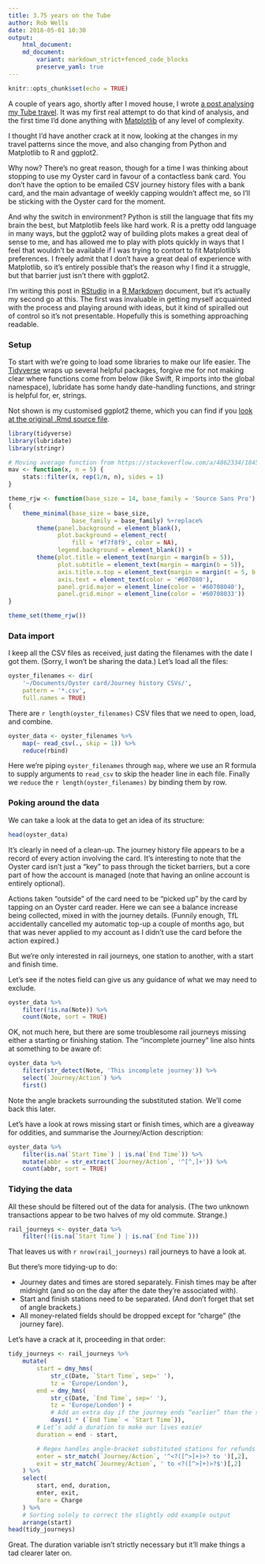 ```yaml
---
title: 3.75 years on the Tube
author: Rob Wells
date: 2018-05-01 10:30
output:
    html_document:
    md_document:
        variant: markdown_strict+fenced_code_blocks
        preserve_yaml: true
---
```


```r
knitr::opts_chunk$set(echo = TRUE)
```

A couple of years ago, shortly after I moved house, I wrote [a post analysing my Tube travel][tube-1]. It was my first real attempt to do that kind of analysis, and the first time I’d done anything with [Matplotlib][] of any level of complexity.

[tube-1]: /2016/09/two-years-on-the-tube/
[Matplotlib]: https://matplotlib.org

I thought I’d have another crack at it now, looking at the changes in my travel patterns since the move, and also changing from Python and Matplotlib to R and ggplot2.

Why now? There’s no great reason, though for a time I was thinking about stopping to use my Oyster card in favour of a contactless bank card. You don’t have the option to be emailed CSV journey history files with a bank card, and the main advantage of weekly capping wouldn’t affect me, so I’ll be sticking with the Oyster card for the moment.

And why the switch in environment? Python is still the language that fits my brain the best, but Matplotlib feels like hard work. R is a pretty odd language in many ways, but the ggplot2 way of building plots makes a great deal of sense to me, and has allowed me to play with plots quickly in ways that I feel that wouldn’t be available if I was trying to contort to fit Matplotlib’s preferences. I freely admit that I don’t have a great deal of experience with Matplotlib, so it’s entirely possible that’s the reason why I find it a struggle, but that barrier just isn’t there with ggplot2.

I’m writing this post in [RStudio][] in a [R Markdown][] document, but it’s actually my second go at this. The first was invaluable in getting myself acquainted with the process and playing around with ideas, but it kind of spiralled out of control so it’s not presentable. Hopefully this is something approaching readable.

[RStudio]: https://www.rstudio.com/products/RStudio/
[R Markdown]: https://rmarkdown.rstudio.com

### Setup

To start with we’re going to load some libraries to make our life easier. The [Tidyverse][] wraps up several helpful packages, forgive me for not making clear where functions come from below (like Swift, R imports into the global namespace), lubridate has some handy date-handling functions, and stringr is helpful for, er, strings.

Not shown is my customised ggplot2 theme, which you can find if you [look at the original .Rmd source file][github].

[Tidyverse]: https://www.tidyverse.org
[github]: https://github.com/robjwells/primaryunit/tree/master/posts/2018/04

```r
library(tidyverse)
library(lubridate)
library(stringr)

# Moving average function from https://stackoverflow.com/a/4862334/1845155
mav <- function(x, n = 5) {
    stats::filter(x, rep(1/n, n), sides = 1)
}
```

```r
theme_rjw <- function(base_size = 14, base_family = 'Source Sans Pro')
{
    theme_minimal(base_size = base_size,
                  base_family = base_family) %+replace%
        theme(panel.background = element_blank(),
              plot.background = element_rect(
                  fill = '#f7f8f9', color = NA),
              legend.background = element_blank()) +
        theme(plot.title = element_text(margin = margin(b = 5)),
              plot.subtitle = element_text(margin = margin(b = 5)),
              axis.title.x.top = element_text(margin = margin(t = 5, b = 10)),
              axis.text = element_text(color = '#607080'),
              panel.grid.major = element_line(color = '#60708040'),
              panel.grid.minor = element_line(color = '#60708033'))
}

theme_set(theme_rjw())
```

### Data import

I keep all the CSV files as received, just dating the filenames with the date I got them. (Sorry, I won’t be sharing the data.) Let’s load all the files:

```r
oyster_filenames <- dir(
    '~/Documents/Oyster card/Journey history CSVs/',
    pattern = '*.csv',
    full.names = TRUE)
```

There are `r length(oyster_filenames)` CSV files that we need to open, load, and combine.

```r
oyster_data <- oyster_filenames %>%
    map(~ read_csv(., skip = 1)) %>%
    reduce(rbind)
```

Here we’re piping `oyster_filenames` through `map`, where we use an R formula to supply arguments to `read_csv` to skip the header line in each file. Finally we `reduce` the `r length(oyster_filenames)` by binding them by row.

### Poking around the data

We can take a look at the data to get an idea of its structure:

```r
head(oyster_data)
```

It’s clearly in need of a clean-up. The journey history file appears to be a record of every action involving the card. It’s interesting to note that the Oyster card isn’t just a “key” to pass through the ticket barriers, but a core part of how the account is managed (note that having an online account is entirely optional).

Actions taken “outside” of the card need to be “picked up” by the card by tapping on an Oyster card reader. Here we can see a balance increase being collected, mixed in with the journey details. (Funnily enough, TfL accidentally cancelled my automatic top-up a couple of months ago, but that was never applied to my account as I didn’t use the card before the action expired.)

But we’re only interested in rail journeys, one station to another, with a start and finish time.

Let’s see if the notes field can give us any guidance of what we may need to exclude.

```r
oyster_data %>%
    filter(!is.na(Note)) %>%
    count(Note, sort = TRUE)
```

OK, not much here, but there are some troublesome rail journeys missing either a starting or finishing station. The "incomplete journey" line also hints at something to be aware of:

```r
oyster_data %>%
    filter(str_detect(Note, 'This incomplete journey')) %>%
    select(`Journey/Action`) %>%
    first()
```

Note the angle brackets surrounding the substituted station. We’ll come back this later.

Let’s have a look at rows missing start or finish times, which are a giveaway for oddities, and summarise the Journey/Action description:

```r
oyster_data %>%
    filter(is.na(`Start Time`) | is.na(`End Time`)) %>%
    mutate(abbr = str_extract(`Journey/Action`, '^[^,]+')) %>%
    count(abbr, sort = TRUE)
```

### Tidying the data

All these should be filtered out of the data for analysis. (The two unknown transactions appear to be two halves of my old commute. Strange.)

```r
rail_journeys <- oyster_data %>%
    filter(!(is.na(`Start Time`) | is.na(`End Time`)))
```

That leaves us with `r nrow(rail_journeys)` rail journeys to have a look at.

But there’s more tidying-up to do:

*   Journey dates and times are stored separately. Finish times may be after midnight (and so on the day after the date they’re associated with).
*   Start and finish stations need to be separated. (And don’t forget that set of angle brackets.)
*   All money-related fields should be dropped except for “charge” (the journey fare).

Let’s have a crack at it, proceeding in that order:

```r
tidy_journeys <- rail_journeys %>%
    mutate(
        start = dmy_hms(
            str_c(Date, `Start Time`, sep=' '),
            tz = 'Europe/London'),
        end = dmy_hms(
            str_c(Date, `End Time`, sep=' '),
            tz = 'Europe/London') +
            # Add an extra day if the journey ends “earlier” than the start
            days(1 * (`End Time` < `Start Time`)),
        # Let’s add a duration to make our lives easier
        duration = end - start,

        # Regex handles angle-bracket substituted stations for refunds
        enter = str_match(`Journey/Action`, '^<?([^>]+)>? to ')[,2],
        exit = str_match(`Journey/Action`, ' to <?([^>]+)>?$')[,2]
    ) %>%
    select(
        start, end, duration,
        enter, exit,
        fare = Charge
    ) %>%
    # Sorting solely to correct the slightly odd example output
    arrange(start)
head(tidy_journeys)
```

Great. The duration variable isn’t strictly necessary but it’ll make things a tad clearer later on.


